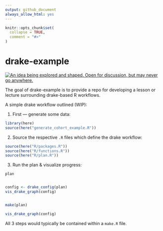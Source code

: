 ```yaml
---
output: github_document
always_allow_html: yes
---
```



<!-- README.md is generated from README.Rmd. Please edit that file -->

```r
knitr::opts_chunk$set(
  collapse = TRUE,
  comment = "#>"
)
```
# drake-example

<!-- badges: start -->
<a id="devex-badge" rel="Inspiration" href="https://github.com/BCDevExchange/assets/blob/master/README.md"><img alt="An idea being explored and shaped. Open for discussion, but may never go anywhere." style="border-width:0" src="https://assets.bcdevexchange.org/images/badges/inspiration.svg" title="An idea being explored and shaped. Open for discussion, but may never go anywhere." /></a>
<!-- badges: end -->

The goal of drake-example is to provide a repo for developing a lesson or lecture surrounding drake-based R workflows. 

A simple drake workflow outlined (WIP):

(1) First --- generate some data:
```r
library(here)
source(here("generate_cohort_example.R"))
```

(2) Source the respective `.R` files which define the drake workflow:
```r
source(here("R/packages.R"))
source(here("R/functions.R"))       
source(here("R/plan.R"))    
```

(3) Run the plan & visualize progress:
```r
plan


config <- drake_config(plan)
vis_drake_graph(config)


make(plan)

vis_drake_graph(config)
```

All 3 steps would typically be contained within a `make.R` file.


